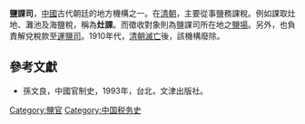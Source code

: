 {{expand|time=2007-09-26T20:11:24Z}}

'''鹽課司'''，[[中國|中國]]古代朝廷的地方機構之一。在[[清朝|清朝]]，主要從事鹽務課稅。例如課取灶地、灘池及海鹽稅，稱為'''灶課'''。而徵收對象則為鹽課司所在地之[[鹽場|鹽場]]。另外，也負責解兌稅款至[[運鹽司|運鹽司]]。1910年代，[[清朝滅亡|清朝滅亡]]後，該機構廢除。

==參考文獻==
*孫文良，中國官制史，1993年，台北，文津出版社。

[[Category:鹽官|Category:鹽官]]
[[Category:中国税务史|Category:中国税务史]]